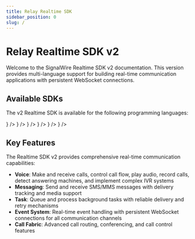 ```yaml
---
title: Relay Realtime SDK
sidebar_position: 0
slug: /
---
```



# Relay Realtime SDK v2

Welcome to the SignalWire Realtime SDK v2 documentation. This version provides multi-language support for building real-time communication applications with persistent WebSocket connections.

## Available SDKs

The v2 Realtime SDK is available for the following programming languages:

<CardGroup cols={2}>
  <Card 
    title="Node.js" 
    href="./sdks/nodejs"
    icon={<SiNodedotjs />}
  />
  <Card 
    title="C#" 
    href="./sdks/dotnet"
    icon={<SiDotnet />}
  />
  <Card 
    title="Go" 
    href="./sdks/golang"
    icon={<SiGo />}
  />
  <Card 
    title="PHP" 
    href="./sdks/php"
    icon={<SiPhp />}
  />
  <Card 
    title="Python" 
    href="./sdks/python"
    icon={<SiPython />}
  />
  <Card 
    title="Ruby" 
    href="./sdks/ruby"
    icon={<SiRuby />}
  />
</CardGroup>

## Key Features

The Realtime SDK v2 provides comprehensive real-time communication capabilities:

- **Voice**: Make and receive calls, control call flow, play audio, record calls, detect answering machines, and implement complex IVR systems
- **Messaging**: Send and receive SMS/MMS messages with delivery tracking and media support
- **Task**: Queue and process background tasks with reliable delivery and retry mechanisms
- **Event System**: Real-time event handling with persistent WebSocket connections for all communication channels
- **Call Fabric**: Advanced call routing, conferencing, and call control features
